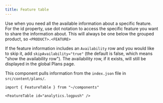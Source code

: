 ```yaml
---
title: Feature table
---
```


Use when you need all the available information about a specific feature. For the id property, use dot notation to access the specific feature you want to share the information about. This will always be one below the grouped product, so `<PRODUCT>.<FEATURE>`

If the feature information includes an `Availability` row and you would like to skip it, add `skipAvailability="true"` (the default is false, which means "show the availability row"). The availability row, if it exists, will still be displayed in the global Plans page.

This component pulls information from the `index.json` file in `src/content/plans/`.

```mdx live
import { FeatureTable } from "~/components"

<FeatureTable id="analytics.logpush" />
```